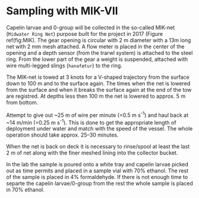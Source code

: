 # Sampling with MIK-VII {#app:mik}

Capelin larvae and 0-group will be collected in the so-called MIK-net (`Midwater Ring Net`) purpose built for the project in 2017 (Figure ref(fig:MIK). The gear opening is circular with 2 m diameter with a 13m long net with 2 mm mesh attached. A flow meter is placed in the center of the opening and a depth sensor (from the trarwl system) is attached to the steel ring. From the lower part of the gear a weight is suspended, attached with wire multi-legged slings (`hanafætur`) to the ring.

The MIK-net is towed at 3 knots for a V-shaped trajectory from the surface down to 100 m and to the surface again. The times when the net is lowered from the surface and when it breaks the surface again at the end of the tow are registred. At depths less then 100 m the net is lowered to approx. 5 m from bottom.

Attempt to give out ~25 m of wire per minute (=0.5 m s^-1^) and haul back at ~14 m/min (=0.25 m s^-1^). This is done to get the appropriate length of deployment under water and match with the speed of the vessel. The whole operation should take approx. 25--30 minutes.

When the net is back on deck it is necessary to rinse/spool at least the last 2 m of net along with the finer meshed lining into the collector bucket.

In the lab the sample is poured onto a white tray and capelin larvae picked out as time permits and placed in a sample vial with 70% ethanol. The rest of the sample is placed in 4% formaldehyde. If there is not enough time to separte the capelin larvae/0-group from the rest the whole sample is placed in 70% ethanol.

 
